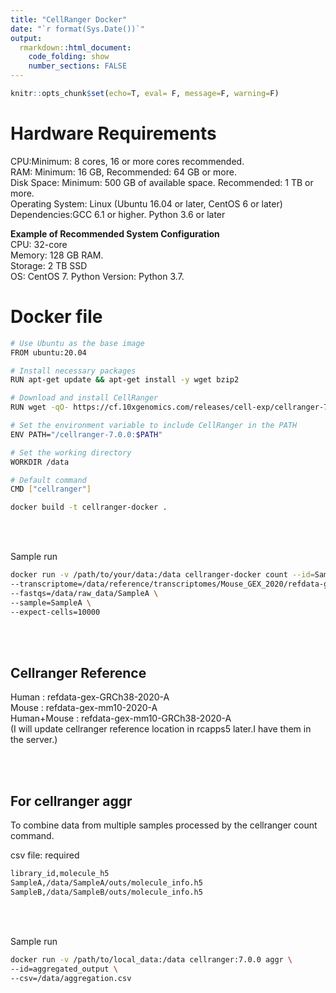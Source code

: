 ```yaml
---
title: "CellRanger Docker"
date: "`r format(Sys.Date())`"
output:
  rmarkdown::html_document:
    code_folding: show
    number_sections: FALSE
---
```

```r
knitr::opts_chunk$set(echo=T, eval= F, message=F, warning=F)
```

# Hardware Requirements

CPU:Minimum: 8 cores, 16 or more cores recommended.  
RAM: Minimum: 16 GB, Recommended: 64 GB or more.   
Disk Space: Minimum: 500 GB of available space. Recommended: 1 TB or more.   
Operating System: Linux (Ubuntu 16.04 or later, CentOS 6 or later) 
Dependencies:GCC 6.1 or higher. Python 3.6 or later  


**Example of Recommended System Configuration**   
CPU: 32-core   
Memory: 128 GB RAM.  
Storage: 2 TB SSD  
OS: CentOS 7. 
Python Version: Python 3.7. 


# Docker file

```bash
# Use Ubuntu as the base image
FROM ubuntu:20.04

# Install necessary packages
RUN apt-get update && apt-get install -y wget bzip2

# Download and install CellRanger
RUN wget -qO- https://cf.10xgenomics.com/releases/cell-exp/cellranger-7.0.0.tar.gz | tar xz

# Set the environment variable to include CellRanger in the PATH
ENV PATH="/cellranger-7.0.0:$PATH"

# Set the working directory
WORKDIR /data

# Default command
CMD ["cellranger"]
```



```bash
docker build -t cellranger-docker .
```

<br><br>

Sample run
```bash
docker run -v /path/to/your/data:/data cellranger-docker count --id=SampleA_GEX \
--transcriptome=/data/reference/transcriptomes/Mouse_GEX_2020/refdata-gex-mm10-2020-A \
--fastqs=/data/raw_data/SampleA \
--sample=SampleA \
--expect-cells=10000
```
<br><br>

## Cellranger Reference  
Human : refdata-gex-GRCh38-2020-A   
Mouse : refdata-gex-mm10-2020-A   
Human+Mouse : refdata-gex-mm10-GRCh38-2020-A   
(I will update cellranger reference location in rcapps5 later.I have them in the server.)   


<br><br>

## For cellranger aggr  

To combine data from multiple samples processed by the cellranger count command. 

csv file: required
```bash
library_id,molecule_h5
SampleA,/data/SampleA/outs/molecule_info.h5
SampleB,/data/SampleB/outs/molecule_info.h5
```
<br><br>


Sample run 
```bash
docker run -v /path/to/local_data:/data cellranger:7.0.0 aggr \
--id=aggregated_output \
--csv=/data/aggregation.csv 
```

